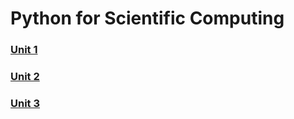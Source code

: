 # Python for Scientific Computing

### [Unit 1](./psc/unit-1)

### [Unit 2](./psc/unit-2)

### [Unit 3](./psc/unit-3)